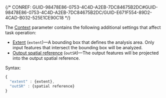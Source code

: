 

{/* CONREF: GUID-98478E86-0753-4C4D-A2EB-7DC84675B2DC#GUID-98478E86-0753-4C4D-A2EB-7DC84675B2DC/GUID-E671F554-89D2-4CAD-B032-525E1CE90C18  */}

The [Context](../../../spatial-analysis/reference/spatial-reference) parameter contains the following additional settings that affect task operation:

-   [Extent](../../../spatial-analysis/reference/spatial-reference/#extent) (`extent`)—A bounding box that defines the analysis area. Only input features that intersect the bounding box will be analyzed.
-   [Output spatial reference](../../../spatial-analysis/reference/spatial-reference/#output-spatial-reference) (`outSR`)—The output features will be projected into the output spatial reference.

Syntax:

```javascript
{
  "extent" : {extent},
  "outSR" : {spatial reference}
}

```

 
